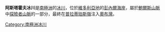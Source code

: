 {{coord|70|45|S|163|21|E|type:glacier_region:AQ_source:GNIS|display=title}}

'''阿斯塔霍夫冰川'''是[[南極洲|南極洲]]的[[冰川|冰川]]，位於[[維多利亞地|維多利亞地]]的[[彭內爾海岸|彭內爾海岸]]，屬於[[鮑爾斯山脈|鮑爾斯山脈]]中[[探險者山脈|探險者山脈]]的一部分，最終在[[普拉蒂珀斯嶺|普拉蒂珀斯嶺]]注入[[奧布灣|奧布灣]]。

{{Antarctica-geo-stub}}
[[Category:南極洲冰川|Category:南極洲冰川]]